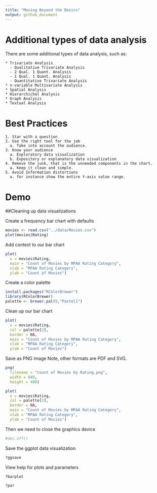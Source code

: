 ```yaml
---
title: "Moving Beyond the Basics"
output: github_document
---
```


# Additional types of data analysis

There are some additional types of data analysis, such as:

    * Trivariate Analysis
      - Qualitative Trivariate Analysis
      - 2 Qual. 1 Quant. Analysis
      - 1 Qual. 1 Quant. Analysis
      - Quantitative Trivariate Analysis
    * n-variable Multivariate Analysis
    * Spatial Analysis
    * Hierarchichal Analysis
    * Graph Analysis
    * Textual Analysis
    
    
# Best Practices


    1. Star with a question
    2. Use the right tool for the job
      a. Take into account the audience.
    3. Know your audience
      a. Exploratory data visualization
      b. Expository or explanatory data visualization
    4. Remove the junk, that is the unneeded components in the chart.
      a. Keep it clean and simple.
    5. Avoid Information distortions
      a. for instance show the entire Y-axis value range.
    
# Demo

##Cleaning up data visualizations

Create a frequency bar chart with defaults

```r
movies <- read.csv("../data/Movies.csv")
plot(movies$Rating)
```

Add context to our bar chart

```r
plot(
  x = movies$Rating,
  main = "Count of Movies by MPAA Rating Category",
  xlab = "MPAA Rating Category",
  ylab = "Count of Movies")
```

Create a color palette

```r
install.packages("RColorBrewer")
library(RColorBrewer)
palette <- brewer.pal(9,"Pastel1")
```

Clean up our bar chart

```r
plot(
  x = movies$Rating,
  col = palette[2],
  border = NA,
  main = "Count of Movies by MPAA Rating Category",
  xlab = "MPAA Rating Category",
  ylab = "Count of Movies")
```

Save as PNG image
Note, other formats are PDF and SVG.

```r
png(
  filename = "Count of Movies by Rating.png",
  width = 640,
  height = 480)

plot(
  x = movies$Rating,
  col = palette[2],
  border = NA,
  main = "Count of Movies by MPAA Rating Category",
  xlab = "MPAA Rating Category",
  ylab = "Count of Movies")
```

Then we need to close the graphics device

```r
#dev.off()
```

Save the ggplot data visualization

```r
?ggsave
```


View help for plots and parameters
```r
?barplot

?par
```





